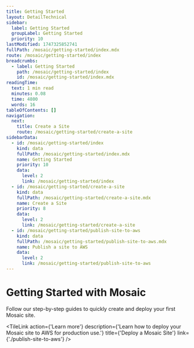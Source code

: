```yaml
---
title: Getting Started
layout: DetailTechnical
sidebar:
  label: Getting Started
  groupLabel: Getting Started
  priority: 10
lastModified: 1747325852741
fullPath: /mosaic/getting-started/index.mdx
route: /mosaic/getting-started/index
breadcrumbs:
  - label: Getting Started
    path: /mosaic/getting-started/index
    id: /mosaic/getting-started/index.mdx
readingTime:
  text: 1 min read
  minutes: 0.08
  time: 4800
  words: 16
tableOfContents: []
navigation:
  next:
    title: Create a Site
    route: /mosaic/getting-started/create-a-site
sidebarData:
  - id: /mosaic/getting-started/index
    kind: data
    fullPath: /mosaic/getting-started/index.mdx
    name: Getting Started
    priority: 10
    data:
      level: 2
      link: /mosaic/getting-started/index
  - id: /mosaic/getting-started/create-a-site
    kind: data
    fullPath: /mosaic/getting-started/create-a-site.mdx
    name: Create a Site
    priority: 8
    data:
      level: 2
      link: /mosaic/getting-started/create-a-site
  - id: /mosaic/getting-started/publish-site-to-aws
    kind: data
    fullPath: /mosaic/getting-started/publish-site-to-aws.mdx
    name: Publish a site to AWS
    data:
      level: 2
      link: /mosaic/getting-started/publish-site-to-aws
---
```

# Getting Started with Mosaic

Follow our step-by-step guides to quickly create and deploy your first Mosaic site.

<Tiles columns={4} row={1}>
  <TileLink action={'Learn more'} description={'Learn how to generate a Mosaic site.'} title={'Create a Mosaic Site'} link={'./create-a-site'} />

  <TileLink action={'Learn more'} description={'Learn how to deploy your Mosaic site to AWS for production use.'} title={'Deploy a Mosaic Site'} link={'./publish-site-to-aws'} />
</Tiles>
